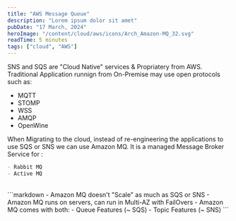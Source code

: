 ```yaml
---
title: "AWS Message Queue"
description: "Lorem ipsum dolor sit amet"
pubDate: "17 March, 2024"
heroImage: "/content/cloud/aws/icons/Arch_Amazon-MQ_32.svg"
readTime: 5 minutes
tags: ["cloud", "AWS"]
---
```



<Section link="mq-intro" title="Introduction" />

SNS and SQS are "Cloud Native" services & Propriatery from AWS.
Traditional Application runnign from On-Premise may use open protocols such as:
- MQTT
- STOMP
- WSS
- AMQP
- OpenWine

When Migrating to the cloud, instead of re-engineering the applications to use SQS or SNS we can use Amazon MQ.
It is a managed Message Broker Service for :

```markdown
- Rabbit MQ
- Active MQ
```
<br/>
<Section link="mq-drawbacks" title="Drawbacks" />
```markdown
- Amazon MQ doesn't "Scale" as much as SQS or SNS
- Amazon MQ runs on servers, can run in Multi-AZ with FailOvers
- Amazon MQ comes with both:
    - Queue Features (~ SQS)
    - Topic Features (~ SNS)
```